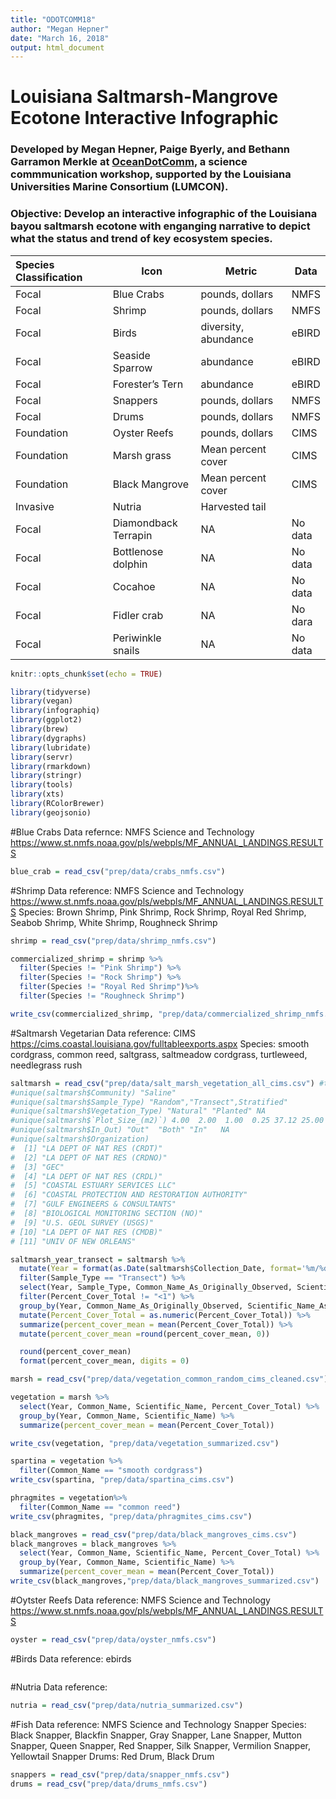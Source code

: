 ```yaml
---
title: "ODOTCOMM18"
author: "Megan Hepner"
date: "March 16, 2018"
output: html_document
---
```


# Louisiana Saltmarsh-Mangrove Ecotone Interactive Infographic 

### Developed by Megan Hepner, Paige Byerly, and Bethann Garramon Merkle at [OceanDotComm](https://lumcon.edu/oceandotcomm/), a science commmunication workshop, supported by the Louisiana Universities Marine Consortium (LUMCON). 

### Objective: Develop an interactive infographic of the Louisiana bayou saltmarsh ecotone with enganging narrative to depict what the status and trend of key ecosystem species. 

| Species Classification | Icon                 | Metric                | Data    |
|:-----------------------|----------------------|-----------------------|-------- |
| Focal                  | Blue Crabs           | pounds, dollars       | NMFS    |
| Focal                  | Shrimp               | pounds, dollars       | NMFS    |
| Focal                  | Birds                | diversity, abundance  | eBIRD   |
| Focal                  | Seaside Sparrow      | abundance             | eBIRD   |
| Focal                  | Forester's Tern      | abundance             | eBIRD   | 
| Focal                  | Snappers             | pounds, dollars       | NMFS    |
| Focal                  | Drums                | pounds, dollars       | NMFS    |
| Foundation             | Oyster Reefs         | pounds, dollars       | CIMS    |
| Foundation             | Marsh grass          | Mean percent cover    | CIMS    |
| Foundation             | Black Mangrove       | Mean percent cover    | CIMS    |
| Invasive               | Nutria               | Harvested tail        |         |
| Focal                  | Diamondback Terrapin | NA                    | No data |
| Focal                  | Bottlenose dolphin   | NA                    | No data |
| Focal                  | Cocahoe              | NA                    | No data |
| Focal                  | Fidler crab          | NA                    | No dara |
| Focal                  | Periwinkle snails    | NA                    | No data | 

```r
knitr::opts_chunk$set(echo = TRUE)

library(tidyverse)
library(vegan)
library(infographiq)
library(ggplot2)
library(brew)
library(dygraphs)
library(lubridate)
library(servr)
library(rmarkdown)
library(stringr)
library(tools)
library(xts)
library(RColorBrewer)
library(geojsonio)

```

#Blue Crabs 
Data refernce: NMFS Science and Technology <https://www.st.nmfs.noaa.gov/pls/webpls/MF_ANNUAL_LANDINGS.RESULTS> 
```r
blue_crab = read_csv("prep/data/crabs_nmfs.csv") 
```

#Shrimp 
Data reference: NMFS Science and Technology <https://www.st.nmfs.noaa.gov/pls/webpls/MF_ANNUAL_LANDINGS.RESULTS>
Species: Brown Shrimp, Pink Shrimp, Rock Shrimp, Royal Red Shrimp, Seabob Shrimp, White Shrimp, Roughneck Shrimp

```r
shrimp = read_csv("prep/data/shrimp_nmfs.csv") 

commercialized_shrimp = shrimp %>%
  filter(Species != "Pink Shrimp") %>%
  filter(Species != "Rock Shrimp") %>%
  filter(Species != "Royal Red Shrimp")%>%
  filter(Species != "Roughneck Shrimp")

write_csv(commercialized_shrimp, "prep/data/commercialized_shrimp_nmfs.csv")
```

#Saltmarsh Vegetarian 
Data reference: CIMS   <https://cims.coastal.louisiana.gov/fulltableexports.aspx> 
Species: smooth cordgrass, common reed, saltgrass, saltmeadow cordgrass, turtleweed, needlegrass rush
```r

saltmarsh = read_csv("prep/data/salt_marsh_vegetation_all_cims.csv") #tibble: 36,567 x 30
#unique(saltmarsh$Community) "Saline"
#unique(saltmarsh$Sample_Type) "Random","Transect",Stratified"
#unique(saltmarsh$Vegetation_Type) "Natural" "Planted" NA
#unique(saltmarsh$`Plot_Size_(m2)`) 4.00  2.00  1.00  0.25 37.12 25.00  3.00  0.00
#unique(saltmarsh$In_Out) "Out"  "Both" "In"   NA 
#unique(saltmarsh$Organization)
#  [1] "LA DEPT OF NAT RES (CRDT)"                   
#  [2] "LA DEPT OF NAT RES (CRDNO)"                  
#  [3] "GEC"                                         
#  [4] "LA DEPT OF NAT RES (CRDL)"                   
#  [5] "COASTAL ESTUARY SERVICES LLC"                
#  [6] "COASTAL PROTECTION AND RESTORATION AUTHORITY"
#  [7] "GULF ENGINEERS & CONSULTANTS"                
#  [8] "BIOLOGICAL MONITORING SECTION (NO)"          
#  [9] "U.S. GEOL SURVEY (USGS)"                     
# [10] "LA DEPT OF NAT RES (CMDB)"                   
# [11] "UNIV OF NEW ORLEANS"

saltmarsh_year_transect = saltmarsh %>%
  mutate(Year = format(as.Date(saltmarsh$Collection_Date, format='%m/%d/%Y'), "%Y")) %>%
  filter(Sample_Type == "Transect") %>% 
  select(Year, Sample_Type, Common_Name_As_Originally_Observed, Scientific_Name_As_Currently_Recognized, Percent_Cover_Total) %>%
  filter(Percent_Cover_Total != "<1") %>%
  group_by(Year, Common_Name_As_Originally_Observed, Scientific_Name_As_Currently_Recognized) %>%
  mutate(Percent_Cover_Total = as.numeric(Percent_Cover_Total)) %>% 
  summarize(percent_cover_mean = mean(Percent_Cover_Total)) %>%
  mutate(percent_cover_mean =round(percent_cover_mean, 0))

  round(percent_cover_mean)
  format(percent_cover_mean, digits = 0)

marsh = read_csv("prep/data/vegetation_common_random_cims_cleaned.csv")

vegetation = marsh %>%
  select(Year, Common_Name, Scientific_Name, Percent_Cover_Total) %>%
  group_by(Year, Common_Name, Scientific_Name) %>%
  summarize(percent_cover_mean = mean(Percent_Cover_Total))

write_csv(vegetation, "prep/data/vegetation_summarized.csv")

spartina = vegetation %>%
  filter(Common_Name == "smooth cordgrass")
write_csv(spartina, "prep/data/spartina_cims.csv")

phragmites = vegetation%>%
  filter(Common_Name == "common reed")
write_csv(phragmites, "prep/data/phragmites_cims.csv")

black_mangroves = read_csv("prep/data/black_mangroves_cims.csv")
black_mangroves = black_mangroves %>%
  select(Year, Common_Name, Scientific_Name, Percent_Cover_Total) %>%
  group_by(Year, Common_Name, Scientific_Name) %>%
  summarize(percent_cover_mean = mean(Percent_Cover_Total))
write_csv(black_mangroves,"prep/data/black_mangroves_summarized.csv")

```

#Oytster Reefs 
Data reference: NMFS Science and Technology <https://www.st.nmfs.noaa.gov/pls/webpls/MF_ANNUAL_LANDINGS.RESULTS>
```r
oyster = read_csv("prep/data/oyster_nmfs.csv")
```

#Birds
Data reference: ebirds 
```r

```

#Nutria 
Data reference:
```r
nutria = read_csv("prep/data/nutria_summarized.csv")
```

#Fish
Data reference: NMFS Science and Technology
Snapper Species: Black Snapper, Blackfin Snapper, Gray Snapper, Lane Snapper, Mutton Snapper, Queen Snapper, Red Snapper, Silk Snapper, Vermilion Snapper, Yellowtail Snapper
Drums: Red Drum, Black Drum 
```r
snappers = read_csv("prep/data/snapper_nmfs.csv")
drums = read_csv("prep/data/drums_nmfs.csv")
```
